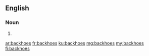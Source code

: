 ==English==

===Noun===
{{head|en|plural}}

# {{plural of|backhoe|lang=en}}

[[ar:backhoes]]
[[fr:backhoes]]
[[ku:backhoes]]
[[mg:backhoes]]
[[my:backhoes]]
[[fi:backhoes]]